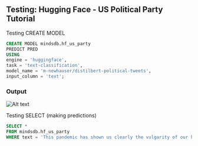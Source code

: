 
## Testing: Hugging Face - US Political Party Tutorial

Testing CREATE MODEL
```sql
CREATE MODEL mindsdb.hf_us_party
PREDICT PRED
USING
engine = 'huggingface',
task = 'text-classification',
model_name = 'm-newhauser/distilbert-political-tweets',
input_column = 'text';
```

### Output
![Alt text](output1.jpg)


Testing SELECT (making predictions)
```sql
SELECT *
FROM mindsdb.hf_us_party
WHERE text = 'This pandemic has shown us clearly the vulgarity of our healthcare system. Highest costs in the world, yet not enough nurses or doctors. Many millions uninsured, while insurance company profits soar. The struggle continues. Healthcare is a human right. Medicare for all.';

```

```sql

```

